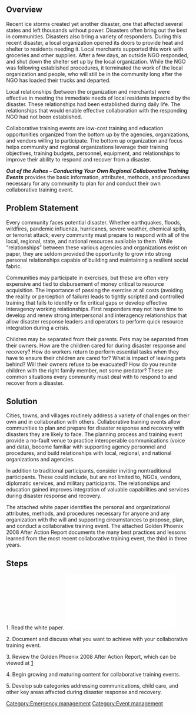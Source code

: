 == Overview ==
Recent ice storms created yet another disaster, one that affected several states and left thousands without power. Disasters often bring out the best in communities. Disasters also bring a variety of responders. During this recent disaster, a local organization opened its doors to provide heat and shelter to residents needing it. Local merchants supported this work with groceries and other supplies. After a few days, an outside NGO responded, and shut down the shelter set up by the local organization. While the NGO was following established procedures, it terminated the work of the local organization and people, who will still be in the community long after the NGO has loaded their trucks and departed. 

Local relationships (between the organization and merchants) were effective in meeting the immediate needs of local residents impacted by the disaster. These relationships had been established during daily life. The relationships that would enable effective collaboration with the responding NGO had not been established.

Collaborative training events are low-cost training and education opportunities organized from the bottom up by the agencies, organizations, and vendors willing to participate. The bottom up organization and focus helps community and regional organizations leverage their training objectives, training budgets, personnel, equipment, and relationships to improve their ability to respond and recover from a disaster.

'''''Out of the Ashes – Conducting Your Own Regional Collaborative Training Events''''' provides the basic information, attributes, methods, and procedures necessary for any community to plan for and conduct their own collaborative training event.

== Problem Statement ==
Every community faces potential disaster. Whether earthquakes, floods, wildfires, pandemic influenza, hurricanes, severe weather, chemical spills, or terrorist attack; every community must prepare to respond with all of the local, regional, state, and national resources available to them. While “relationships” between these various agencies and organizations exist on paper, they are seldom provided the opportunity to grow into strong personal relationships capable of building and maintaining a resilient social fabric.  

Communities may participate in exercises, but these are often very expensive and tied to disbursement of money critical to resource acquisition. The importance of passing the exercise at all costs (avoiding the reality or perception of failure) leads to tightly scripted and controlled training that fails to identify or fix critical gaps or develop effective interagency working relationships. First responders may not have time to develop and renew strong interpersonal and interagency relationships that allow disaster response leaders and operators to perform quick resource integration during a crisis. 

Children may be separated from their parents. Pets may be separated from their owners. How are the children cared for during disaster response and recovery? How do workers return to perform essential tasks when they have to ensure their children are cared for? What is impact of leaving pets behind? Will their owners refuse to be evacuated? How do you reunite children with the right family member, not some predator? These are common situations every community must deal with to respond to and recover from a disaster.

== Solution ==
Cities, towns, and villages routinely address a variety of challenges on their own and in collaboration with others. Collaborative training events allow communities to plan and prepare for disaster response and recovery with disasters they are likely to face. The planning process and training event provide a no-fault venue to practice interoperable communications (voice and data), become familiar with supporting agency personnel and procedures, and build relationships with local, regional, and national organizations and agencies. 

In addition to traditional participants, consider inviting nontraditional participants. These could include, but are not limited to, NGOs, vendors, diplomatic services, and military participants. The relationships and education gained improves integration of valuable capabilities and services during disaster response and recovery.

The attached white paper identifies the personal and organizational attributes, methods, and procedures necessary for anyone and any organization with the will and supporting circumstances to propose, plan, and conduct a collaborative training event. The attached Golden Phoenix 2008 After Action Report documents the many best practices and lessons learned from the most recent collaborative training event, the third in three years.

== Steps ==
1. Read the white paper. [[Image:White_Paper_-_Out_of_the_Ashes_FINAL.pdf]]

2. Document and discuss what you want to achieve with your collaborative training event.

3. Review the Golden Phoenix 2008 After Action Report, which can be viewed at [http://www.civmil.org/node/289#attachments]

4. Begin growing and maturing content for collaborative training events.

5. Develop sub categories addressing communications, child care, and other key areas affected during disaster response and recovery.

[[Category:Emergency management]]
[[Category:Event management]]